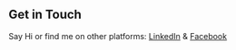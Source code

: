 ## Get in Touch

Say Hi or find me on other platforms: [LinkedIn](https://www.linkedin.com/in/nirbhay-singh-349aba12a/) & [Facebook](https://facebook.com/nirbhaysingh01)
